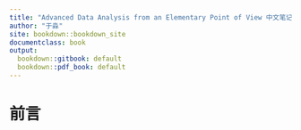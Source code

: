 ```yaml
---
title: "Advanced Data Analysis from an Elementary Point of View 中文笔记"
author: "于淼"
site: bookdown::bookdown_site
documentclass: book
output:
  bookdown::gitbook: default
  bookdown::pdf_book: default
---
```


# 前言

